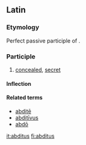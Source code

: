 ==Latin==

===Etymology===
Perfect passive participle of {{term|abdo|abdō|remove, withdraw, put away}}.

===Participle===
{{la-perfect participle|abdit}}

# [[concealed]], [[secret]]

====Inflection====
{{la-decl-1&2|abdit}}

====Related terms====
* [[abdite|abditē]]
* [[abditivus|abditīvus]]
* [[abdo|abdō]]

[[it:abditus]]
[[fi:abditus]]